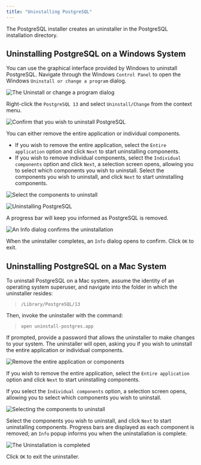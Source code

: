 ```yaml
---
title: "Uninstalling PostgreSQL"
---
```




The PostgreSQL installer creates an uninstaller in the PostgreSQL installation directory.

## Uninstalling PostgreSQL on a Windows System

You can use the graphical interface provided by Windows to uninstall PostgreSQL. Navigate through the Windows `Control Panel` to open the Windows `Uninstall or change a program` dialog.

![The Uninstall or change a program dialog](images/change_program.png)

Right-click the `PostgreSQL 13` and select `Uninstall/Change` from the context menu.

![Confirm that you wish to uninstall PostgreSQL](images/uninstalling_postgreSQL_comfirmation.png)

You can either remove the entire application or individual components.

-   If you wish to remove the entire application, select the `Entire application` option and click `Next` to start uninstalling components.
-   If you wish to remove individual components, select the `Individual components` option and click `Next`, a selection screen opens, allowing you to select which components you wish to uninstall. Select the components you wish to uninstall, and click `Next` to start uninstalling components.

![Select the components to uninstall](images/select_the_components_to_uninstall.png)

![Uninstalling PostgreSQL](images/uninstallingpostgres1.png)

A progress bar will keep you informed as PostgreSQL is removed.

![An Info dialog confirms the uninstallation](images/uninstallationcomplete.png)

When the uninstaller completes, an `Info` dialog opens to confirm. Click `OK` to exit.

## Uninstalling PostgreSQL on a Mac System

To uninstall PostgreSQL on a Mac system, assume the identity of an operating system superuser, and navigate into the folder in which the uninstaller resides:

> `/Library/PostgreSQL/13`

Then, invoke the uninstaller with the command:

> `open uninstall-postgres.app`

If prompted, provide a password that allows the uninstaller to make changes to your system. The uninstaller will open, asking you if you wish to uninstall the entire application or individual components.

![Remove the entire application or components](images/remove_the_entire_application_or_components.png)

If you wish to remove the entire application, select the `Entire application` option and click `Next` to start uninstalling components.

If you select the `Individual components` option, a selection screen opens, allowing you to select which components you wish to uninstall.

![Selecting the components to uninstall](images/selecting_the_components_to_uninstall.png)

Select the components you wish to uninstall, and click `Next` to start uninstalling components. Progress bars are displayed as each component is removed; an `Info` popup informs you when the uninstallation is complete.

![The Uninstallation is completed](images/uninstallationcomplete.png)

Click `OK` to exit the uninstaller.
